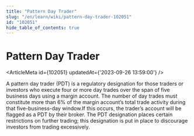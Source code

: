 ```yaml
---
title: "Pattern Day Trader"
slug: "/en/learn/wiki/pattern-day-trader-102051"
id: "102051"
hide_table_of_contents: true
---
```



# Pattern Day Trader

<ArticleMeta id={102051} updatedAt={'2023-09-26 13:59:00'} />
<div className='border-solid border-b border-t-0 my-4 border-[var(--ifm-color-gray-300)]' />

A pattern day trader (PDT) is a regulatory designation for those traders or investors who execute four or more day trades over the span of five business days using a margin account. The number of day trades must constitute more than 6% of the margin account’s total trade activity during that five-business-day window.If this occurs, the trader’s account will be flagged as a PDT by their broker. The PDT designation places certain restrictions on further trading; this designation is put in place to discourage investors from trading excessively.
